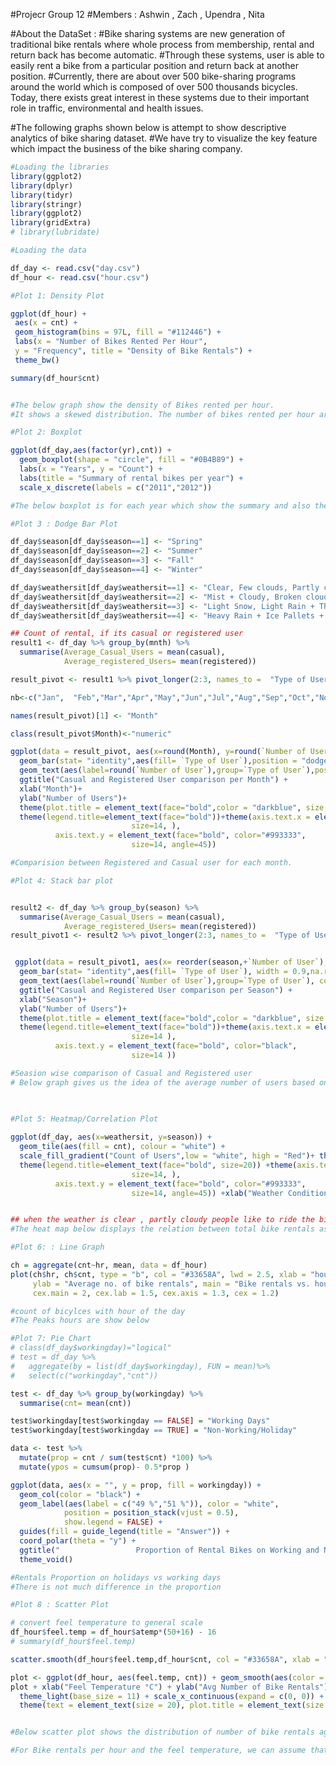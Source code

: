 
#Projecr Group 12
#Members : Ashwin , Zach , Upendra , Nita


#About the DataSet :
#Bike sharing systems are new generation of traditional bike rentals where whole process from membership, rental and return back has become automatic. 
#Through these systems, user is able to easily rent a bike from a particular position and return back at another position. 
#Currently, there are about over 500 bike-sharing programs around the world which is composed of over 500 thousands bicycles. Today, there exists great interest in these systems due to their important role in traffic, environmental and health issues. 

#The following graphs shown below is attempt to show descriptive analytics of bike sharing dataset.
#We have try to visualize the key feature which impact the business of the bike sharing company.



```r
#Loading the libraries 
library(ggplot2)
library(dplyr)
library(tidyr)
library(stringr)
library(ggplot2)
library(gridExtra)
# library(lubridate)

```



```r
#Loading the data

df_day <- read.csv("day.csv")
df_hour <- read.csv("hour.csv")

```



```r

#Plot 1: Density Plot

ggplot(df_hour) +
 aes(x = cnt) +
 geom_histogram(bins = 97L, fill = "#112446") +
 labs(x = "Number of Bikes Rented Per Hour", 
 y = "Frequency", title = "Density of Bike Rentals") +
 theme_bw()

summary(df_hour$cnt)


#The below graph show the density of Bikes rented per hour.
#It shows a skewed distribution. The number of bikes rented per hour are less than 200 and the max is 977


```

```r
#Plot 2: Boxplot

ggplot(df_day,aes(factor(yr),cnt)) +
  geom_boxplot(shape = "circle", fill = "#0B4B89") +
  labs(x = "Years", y = "Count") +
  labs(title = "Summary of rental bikes per year") +
  scale_x_discrete(labels = c("2011","2012"))

#The below boxplot is for each year which show the summary and also the outlier present in the data.

```





```r

#Plot 3 : Dodge Bar Plot

df_day$season[df_day$season==1] <- "Spring"
df_day$season[df_day$season==2] <- "Summer"
df_day$season[df_day$season==3] <- "Fall"
df_day$season[df_day$season==4] <- "Winter"

df_day$weathersit[df_day$weathersit==1] <- "Clear, Few clouds, Partly cloudy"
df_day$weathersit[df_day$weathersit==2] <- "Mist + Cloudy, Broken clouds, Few clouds,"
df_day$weathersit[df_day$weathersit==3] <- "Light Snow, Light Rain + Thunderstorm + Scattered clouds,"
df_day$weathersit[df_day$weathersit==4] <- "Heavy Rain + Ice Pallets + Thunderstorm + Mist, Snow + Fog"

## Count of rental, if its casual or registered user
result1 <- df_day %>% group_by(mnth) %>%
  summarise(Average_Casual_Users = mean(casual),
            Average_registered_Users= mean(registered)) 

result_pivot <- result1 %>% pivot_longer(2:3, names_to =  "Type of User", values_to = "Number of User")

nb<-c("Jan",  "Feb","Mar","Apr","May","Jun","Jul","Aug","Sep","Oct","Nov","Dec")

names(result_pivot)[1] <- "Month"

class(result_pivot$Month)<-"numeric"

ggplot(data = result_pivot, aes(x=round(Month), y=round(`Number of User`)))+ 
  geom_bar(stat= "identity",aes(fill= `Type of User`),position = "dodge", width = 0.9)+
  geom_text(aes(label=round(`Number of User`),group=`Type of User`),position= position_dodge(width = 1), color="black",   size=3.5, vjust= -0.5,) +scale_x_continuous(breaks=seq(1,12,1),labels=nb)+ ylim(0,5000) +
  ggtitle("Casual and Registered User comparison per Month") +
  xlab("Month")+
  ylab("Number of Users")+
  theme(plot.title = element_text(face="bold",color = "darkblue", size = 20) ) +
  theme(legend.title=element_text(face="bold"))+theme(axis.text.x = element_text(face="bold", color="black", 
                           size=14, ),
          axis.text.y = element_text(face="bold", color="#993333", 
                           size=14, angle=45))

#Comparision between Registered and Casual user for each month.

```


```r

#Plot 4: Stack bar plot


result2 <- df_day %>% group_by(season) %>%
  summarise(Average_Casual_Users = mean(casual),
            Average_registered_Users= mean(registered)) 
result_pivot1 <- result2 %>% pivot_longer(2:3, names_to =  "Type of User", values_to = "Number of User")


 ggplot(data = result_pivot1, aes(x= reorder(season,+`Number of User`), y=round(`Number of User`)))+ 
  geom_bar(stat= "identity",aes(fill= `Type of User`), width = 0.9,na.rm=TRUE,position = "stack")+
  geom_text(aes(label=round(`Number of User`),group=`Type of User`), color="black", size=6, hjust= 1,position ="stack",)  + coord_flip()+scale_fill_manual(values = c("orange","skyblue"))+
  ggtitle("Casual and Registered User comparison per Season") +
  xlab("Season")+
  ylab("Number of Users")+
  theme(plot.title = element_text(face="bold",color = "darkblue", size = 20) ) +
  theme(legend.title=element_text(face="bold"))+theme(axis.text.x = element_text(face="bold", color="#993333", 
                           size=14 ),
          axis.text.y = element_text(face="bold", color="black", 
                           size=14 ))

#Seasion wise comparison of Casual and Registered user
# Below graph gives us the idea of the average number of users based on the seasons who likes to casually ride the bike compared users who are registered
 
 
```




```r
#Plot 5: Heatmap/Correlation Plot

ggplot(df_day, aes(x=weathersit, y=season)) +
  geom_tile(aes(fill = cnt), colour = "white") +
  scale_fill_gradient("Count of Users",low = "white", high = "Red")+ theme(plot.title = element_text(face="bold",color = "darkblue", size = 20) ) +
  theme(legend.title=element_text(face="bold", size=20)) +theme(axis.text.x = element_text(face="bold", color="#993333", 
                           size=14, ),
          axis.text.y = element_text(face="bold", color="#993333", 
                           size=14, angle=45)) +xlab("Weather Conditions") +ylab("Seasons")+ggtitle("Heat Map ")


## when the weather is clear , partly cloudy people like to ride the bikes, because there is no rain or snow or thunderstorm
#The heat map below displays the relation between total bike rentals as a function of season based on weather conditions. During the most ideal weather days, the total bike rentals are the highest followed closely by the slightly cloudy weather. when the weather is the worst leading to a sharp decrease in total bikes rented.
```




```r
#Plot 6: : Line Graph

ch = aggregate(cnt~hr, mean, data = df_hour)
plot(ch$hr, ch$cnt, type = "b", col = "#33658A", lwd = 2.5, xlab = "hour of the day",
     ylab = "Average no. of bike rentals", main = "Bike rentals vs. hour of the day", 
     cex.main = 2, cex.lab = 1.5, cex.axis = 1.3, cex = 1.2)

#count of bicylces with hour of the day
#The Peaks hours are show below 

```



```r

#Plot 7: Pie Chart
# class(df_day$workingday)="logical"
# test = df_day %>%
#   aggregate(by = list(df_day$workingday), FUN = mean)%>%
#   select(c("workingday","cnt"))

test <- df_day %>% group_by(workingday) %>%
  summarise(cnt= mean(cnt))

test$workingday[test$workingday == FALSE] = "Working Days"
test$workingday[test$workingday == TRUE] = "Non-Working/Holiday"

data <- test %>% 
  mutate(prop = cnt / sum(test$cnt) *100) %>%
  mutate(ypos = cumsum(prop)- 0.5*prop )

ggplot(data, aes(x = "", y = prop, fill = workingday)) +
  geom_col(color = "black") +
  geom_label(aes(label = c("49 %","51 %")), color = "white",
            position = position_stack(vjust = 0.5),
            show.legend = FALSE) +
  guides(fill = guide_legend(title = "Answer")) +
  coord_polar(theta = "y") + 
  ggtitle("                 Proportion of Rental Bikes on Working and Non-Working days") +
  theme_void()

#Rentals Proportion on holidays vs working days
#There is not much difference in the proportion


```


```r
#Plot 8 : Scatter Plot

# convert feel temperature to general scale
df_hour$feel.temp = df_hour$atemp*(50+16) - 16
# summary(df_hour$feel.temp)

scatter.smooth(df_hour$feel.temp,df_hour$cnt, col = "#33658A", xlab = "Feel temperature", ylab = "Number of Bike Rentals", main = "Bike Rentals vs. Feel Temperature", cex.main = 2, cex.lab = 1.5, cex.axis = 1.3)

plot <- ggplot(df_hour, aes(feel.temp, cnt)) + geom_smooth(aes(color = cnt))
plot + xlab("Feel Temperature °C") + ylab("Avg Number of Bike Rentals") +
  theme_light(base_size = 11) + scale_x_continuous(expand = c(0, 0)) + scale_y_continuous(expand = c(0, 0)) +
  theme(text = element_text(size = 20), plot.title = element_text(size = 24, face="bold"))


#Below scatter plot shows the distribution of number of bike rentals against the feel temperature. The feel temperature is a measure of how hot or cold it feels like outside.

#For Bike rentals per hour and the feel temperature, we can assume that people are more likely to ride bikes as the feel temperature gets higher.

```

